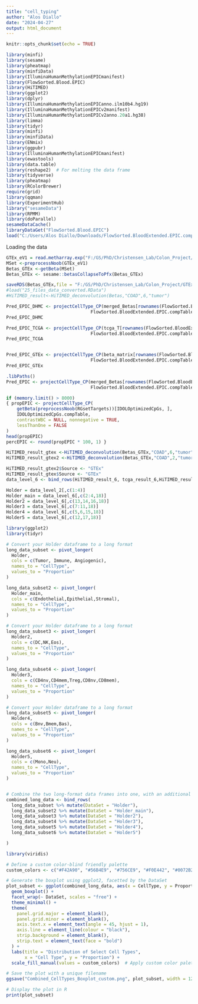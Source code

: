 ```yaml
---
title: "cell_typing"
author: "Alos Diallo"
date: "2024-04-27"
output: html_document
---
```


```r
knitr::opts_chunk$set(echo = TRUE)
```


```r
library(minfi)
library(sesame)
library(pheatmap)
library(minfiData)
library(IlluminaHumanMethylationEPICmanifest)
library(FlowSorted.Blood.EPIC)
library(HiTIMED)
library(ggplot2)
library(dplyr)
library(IlluminaHumanMethylationEPICanno.ilm10b4.hg19)
library(IlluminaHumanMethylationEPICv2manifest)
library(IlluminaHumanMethylationEPICv2anno.20a1.hg38)
library(limma)
library(tidyr)
library(minfi)
library(minfiData)
library(ENmix)
library(ggpubr)
library(IlluminaHumanMethylationEPICmanifest)
library(ewastools)
library(data.table)
library(reshape2)  # For melting the data frame
library(tidyverse)
library(pheatmap)
library(RColorBrewer)
require(grid)
library(qqman)
library(ExperimentHub)
library("sesameData")
library(RPMM)
library(doParallel)
sesameDataCache()
libraryDataGet("FlowSorted.Blood.EPIC")
load("C:/Users/Alos Diallo/Downloads/FlowSorted.BloodExtended.EPIC.compTable.rda")
```

Loading the data
```r
GTEx_eV1 = read.metharray.exp("F:/GS/PhD/Christensen_Lab/Colon_Project/GTEx/",recursive = TRUE) 
MSet <-preprocessNoob(GTEx_eV1)
Betas_GTEx <-getBeta(MSet)
Betas_GTEx <- sesame::betasCollapseToPfx(Betas_GTEx)

saveRDS(Betas_GTEx,file = "F:/GS/PhD/Christensen_Lab/Colon_Project/GTEx/GTEx_samples.rds")
#load("25_files_data_converted.RData")
#HiTIMED_result<-HiTIMED_deconvolution(Betas,"COAD",6,"tumor")
```
```r
Pred_EPIC_DHMC <- projectCellType_CP(merged_Betas[rownames(FlowSorted.BloodExtended.EPIC.compTable),], 
                                FlowSorted.BloodExtended.EPIC.compTable,lessThanOne =T)*100
Pred_EPIC_DHMC 

Pred_EPIC_TCGA <- projectCellType_CP(tcga_T[rownames(FlowSorted.BloodExtended.EPIC.compTable),], 
                                FlowSorted.BloodExtended.EPIC.compTable,lessThanOne =T)*100
Pred_EPIC_TCGA 


Pred_EPIC_GTEx <- projectCellType_CP(beta_matrix[rownames(FlowSorted.BloodExtended.EPIC.compTable),], 
                                FlowSorted.BloodExtended.EPIC.compTable,lessThanOne =T)*100
Pred_EPIC_GTEx 
```

```r

.libPaths()
Pred_EPIC <- projectCellType_CP(merged_Betas[rownames(FlowSorted.BloodExtended.EPIC.compTable),], 
                                FlowSorted.BloodExtended.EPIC.compTable,lessThanOne =T)*100
```

```r
if (memory.limit() > 8000) 
{ propEPIC <- projectCellType_CP(
    getBeta(preprocessNoob(RGsetTargets))[IDOLOptimizedCpGs, ], 
    IDOLOptimizedCpGs.compTable, 
    contrastWBC = NULL, nonnegative = TRUE, 
    lessThanOne = FALSE 
) 
head(propEPIC) 
percEPIC <- round(propEPIC * 100, 1) }
```
```r
HiTIMED_result_gtex <-HiTIMED_deconvolution(Betas_GTEx,"COAD",6,"tumor")
HiTIMED_result_gtex2 <-HiTIMED_deconvolution(Betas_GTEx,"COAD",2,"tumor")

HiTIMED_result_gtex2$Source <- "GTEx"
HiTIMED_result_gtex$Source <- "GTEx"
data_level_6 <- bind_rows(HiTIMED_result_6, tcga_result_6,HiTIMED_result_gtex)
```


```r
Holder = data_level_2[,c(1:4)]
Holder_main = data_level_6[,c(2:4,18)]
Holder2 = data_level_6[,c(13,14,16,18)]
Holder3 = data_level_6[,c(7:11,18)]
Holder4 = data_level_6[,c(5,6,15,18)]
Holder5 = data_level_6[,c(12,17,18)]
```


```r

library(ggplot2)
library(tidyr)

# Convert your Holder dataframe to a long format
long_data_subset <- pivot_longer(
  Holder,
  cols = c(Tumor, Immune, Angiogenic),
  names_to = "CellType",
  values_to = "Proportion"
)

long_data_subset2 <- pivot_longer(
  Holder_main,
  cols = c(Endothelial,Epithelial,Stromal),
  names_to = "CellType",
  values_to = "Proportion"
)

# Convert your Holder dataframe to a long format
long_data_subset3 <- pivot_longer(
  Holder2,
  cols = c(DC,NK,Eos),
  names_to = "CellType",
  values_to = "Proportion"
)

long_data_subset4 <- pivot_longer(
  Holder3,
  cols = c(CD4nv,CD4mem,Treg,CD8nv,CD8mem),
  names_to = "CellType",
  values_to = "Proportion"
)

# Convert your Holder dataframe to a long format
long_data_subset5 <- pivot_longer(
  Holder4,
  cols = c(Bnv,Bmem,Bas),
  names_to = "CellType",
  values_to = "Proportion"
)

long_data_subset6 <- pivot_longer(
  Holder5,
  cols = c(Mono,Neu),
  names_to = "CellType",
  values_to = "Proportion"
)


# Combine the two long-format data frames into one, with an additional column indicating the data set
combined_long_data <- bind_rows(
  long_data_subset %>% mutate(DataSet = "Holder"),
  long_data_subset2 %>% mutate(DataSet = "Holder_main"),
  long_data_subset3 %>% mutate(DataSet = "Holder2"),
  long_data_subset4 %>% mutate(DataSet = "Holder3"),
  long_data_subset5 %>% mutate(DataSet = "Holder4"),
  long_data_subset6 %>% mutate(DataSet = "Holder5")

)

```

```r

library(viridis)

# Define a custom color-blind friendly palette
custom_colors <- c("#F42A90", "#56B4E9", "#756CE9", "#F0E442", "#0072B2", "#D55E00", "#CC79A7", "#999999")

# Generate the boxplot using ggplot2, facetted by the DataSet
plot_subset <- ggplot(combined_long_data, aes(x = CellType, y = Proportion, fill = Source)) +
  geom_boxplot() +
  facet_wrap(~ DataSet, scales = "free") +
  theme_minimal() +
  theme(
    panel.grid.major = element_blank(),
    panel.grid.minor = element_blank(),
    axis.text.x = element_text(angle = 45, hjust = 1),
    axis.line = element_line(colour = "black"),
    strip.background = element_blank(),
    strip.text = element_text(face = "bold")
  ) +
  labs(title = "Distribution of Select Cell Types",
       x = "Cell Type", y = "Proportion") +
  scale_fill_manual(values = custom_colors)  # Apply custom color palette

# Save the plot with a unique filename
ggsave("Combined_CellTypes_Boxplot_custom.png", plot_subset, width = 12, height = 8)

# Display the plot in R
print(plot_subset)



```











